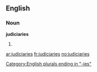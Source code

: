 ==English==

===Noun===
'''judiciaries'''

# {{plural of|judiciary}}


[[Category:English plurals ending in "-ies"]]

[[ar:judiciaries]]
[[fr:judiciaries]]
[[no:judiciaries]]